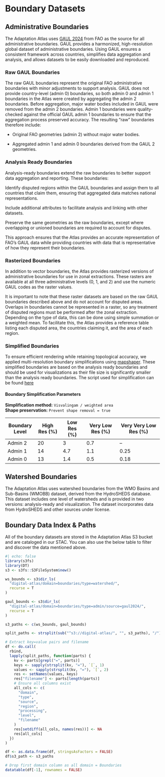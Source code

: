 # Boundary Datasets

## Administrative Boundaries

The Adaptation Atlas uses [GAUL 2024](https://data.apps.fao.org/catalog/dataset/60b23906-f21a-49ef-8424-f3645e70264e) from FAO as the source for all administrative boundaries. GAUL provides a harmonized, high-resolution global dataset of administrative boundaries. Using GAUL ensures a consistent framework across countries, simplifies data aggregation and analysis, and allows datasets to be easily downloaded and reproduced.


### Raw GAUL Boundaries
The raw GAUL boundaries represent the original FAO administrative boundaries with minor adjustments to support analysis. GAUL does not provide country-level (admin 0) boundaries, so both admin 0 and admin 1 boundaries in the Atlas were created by aggregating the admin 2 boundaries. Before aggregation, major water bodies included in GAUL were removed from the admin 2 boundaries. Admin 1 boundaries were quality-checked against the official GAUL admin 1 boundaries to ensure that the aggregation process preserved accuracy. The resulting "raw" boundaries therefore include:

- Original FAO geometries (admin 2) without major water bodies.

- Aggregated admin 1 and admin 0 boundaries derived from the GAUL 2 geometries.

### Analysis Ready Boundaries
Analysis-ready boundaries extend the raw boundaries to better support data aggregation and reporting. These boundaries:

Identify disputed regions within the GAUL boundaries and assign them to all countries that claim them, ensuring that aggregated data matches national representations.

Include additional attributes to facilitate analysis and linking with other datasets.

Preserve the same geometries as the raw boundaries, except where overlapping or unioned boundaries are required to account for disputes.

This approach ensures that the Atlas provides an accurate representation of FAO's GAUL data while providing countries with data that is representative of how they represent their boundaries.

### Rasterized Boundaries
In addition to vector boundaries, the Atlas provides rasterized versions of administrative boundaries for use in zonal extractions. These rasters are available at all three administrative levels (0, 1, and 2) and use the numeric GAUL codes as the raster values.

It is important to note that these raster datasets are based on the raw GAUL boundaries described above and do not account for disputed areas. Overlaps in boundaries cannot be represented in a raster, so any treatment of disputed regions must be performed after the zonal extraction. Depending on the type of data, this can be done using simple summation or a weighted mean. To facilitate this, the Atlas provides a reference table listing each disputed area, the countries claiming it, and the area of each region.

### Simplified Boundaries
To ensure efficient rendering while retaining topological accuracy, we applied multi-resolution boundary simplifications using [mapshaper](https://mapshaper.org/). These simplified boundaries are based on the analysis ready boundaries and should be used for visualizations as their file size is significantly smaller than the analysis ready boundaries. The script used for simplification can be found [here](https://github.com/AdaptationAtlas/spatial-foundation/blob/main/simplify_bounds.ts)

#### Boundary Simplification Parameters
**Simplification method:** `Visvalingam / weighted area`  
**Shape preservation:** `Prevent shape removal = true`

| Boundary Level | High Res (%) | Low Res (%) | Very Low Res (%) | Very Very Low Res (%) |
|----------------|--------------|-------------|------------------|-----------------------|
| Admin 2        | 20           | 3           | 0.7              | –                     |
| Admin 1        | 14           | 4.7         | 1.1              | 0.25                  |
| Admin 0        | 13           | 1.4         | 0.5              | 0.18                  |


## Watershed Boundaries
The Adaptation Atlas uses watershed boundaries from the WMO Basins and Sub-Basins (WMOBB) dataset, derived from the HydroSHEDS database. This dataset includes one level of watersheds and is provided in two versions: analysis-ready and visualization. The dataset incorporates data from HydroSHEDS and other sources under license.

## Boundary Data Index & Paths
All of the boundary datasets are stored in the Adaptation Atlas S3 bucket and are cataloged in our STAC. You can also use the below table to filter and discover the data mentioned above.

```r
#| echo: false
library(s3fs)
library(DT)
s3 <- s3fs::S3FileSystem$new()

ws_bounds <- s3$dir_ls(
  "digital-atlas/domain=boundaries/type=watershed/",
  recurse = T
)

gaul_bounds <- s3$dir_ls(
  "digital-atlas/domain=boundaries/type=admin/source=gaul2024/",
  recurse = T
)

s3_paths <- c(ws_bounds, gaul_bounds)

split_paths <- strsplit(sub("^s3://digital-atlas/", "", s3_paths), "/")

# Extract key=value pairs and filename
df <- do.call(
  rbind,
  lapply(split_paths, function(parts) {
    kv <- parts[grepl("=", parts)]
    keys <- sapply(strsplit(kv, "="), `[`, 1)
    values <- sapply(strsplit(kv, "="), `[`, 2)
    res <- setNames(values, keys)
    res["filename"] <- parts[length(parts)]
    # Ensure all columns exist
    all_cols <- c(
      "domain",
      "type",
      "source",
      "region",
      "processing",
      "level",
      "filename"
    )
    res[setdiff(all_cols, names(res))] <- NA
    res[all_cols]
  })
)

df <- as.data.frame(df, stringsAsFactors = FALSE)
df$s3_path <- s3_paths

# Drop first domain column as all domain = Boundaries
datatable(df[-1], rownames = FALSE)
```
